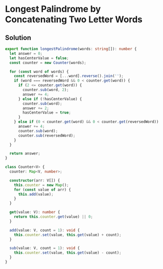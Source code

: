# Longest Palindrome by Concatenating Two Letter Words

## Solution

```typescript filename="solution.ts" copy
export function longestPalindrome(words: string[]): number {
  let answer = 0;
  let hasCenterValue = false;
  const counter = new Counter(words);

  for (const word of words) {
    const reversedWord = [...word].reverse().join('');
    if (word === reversedWord && 0 < counter.get(word)) {
      if (2 <= counter.get(word)) {
        counter.sub(word, 2);
        answer += 4;
      } else if (!hasCenterValue) {
        counter.sub(word);
        answer += 2;
        hasCenterValue = true;
      }
    } else if (0 < counter.get(word) && 0 < counter.get(reversedWord)) {
      answer += 4;
      counter.sub(word);
      counter.sub(reversedWord);
    }
  }

  return answer;
}

class Counter<V> {
  counter: Map<V, number>;

  constructor(arr: V[]) {
    this.counter = new Map();
    for (const value of arr) {
      this.add(value);
    }
  }

  get(value: V): number {
    return this.counter.get(value) || 0;
  }

  add(value: V, count = 1): void {
    this.counter.set(value, this.get(value) + count);
  }

  sub(value: V, count = 1): void {
    this.counter.set(value, this.get(value) - count);
  }
}
```

